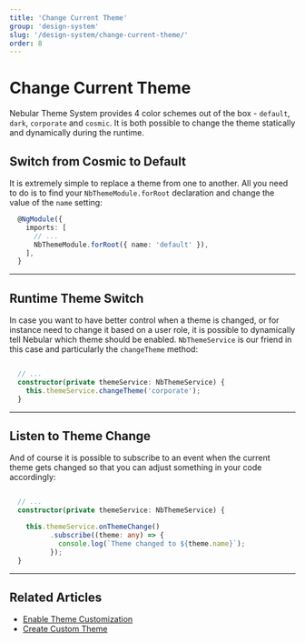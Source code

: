 ```yaml
---
title: 'Change Current Theme'
group: 'design-system'
slug: '/design-system/change-current-theme/'
order: 8
---
```


# Change Current Theme

Nebular Theme System provides 4 color schemes out of the box - `default`, `dark`, `corporate` and `cosmic`. It is both possible to change the theme statically and dynamically during the runtime.

## Switch from Cosmic to Default

It is extremely simple to replace a theme from one to another.
All you need to do is to find your `NbThemeModule.forRoot` declaration and change the value of the `name` setting:

```ts
  @NgModule({
    imports: [
      // ...
      NbThemeModule.forRoot({ name: 'default' }),
    ],
  }
```

<hr />

## Runtime Theme Switch

In case you want to have better control when a theme is changed, or for instance need to change it based on a user role,
it is possible to dynamically tell Nebular which theme should be enabled.
`NbThemeService` is our friend in this case and particularly the `changeTheme` method:

```ts

  // ...
  constructor(private themeService: NbThemeService) {
    this.themeService.changeTheme('corporate');
  }

```

<hr />

## Listen to Theme Change

And of course it is possible to subscribe to an event when the current theme gets changed so that you can adjust something in your code accordingly:

```ts

  // ...
  constructor(private themeService: NbThemeService) {

    this.themeService.onThemeChange()
          .subscribe((theme: any) => {
            console.log(`Theme changed to ${theme.name}`);
          });
  }

```

<hr />

## Related Articles

- [Enable Theme Customization](docs/design-system/enable-customizable-theme)
- [Create Custom Theme](docs/design-system/create-custom-theme)
